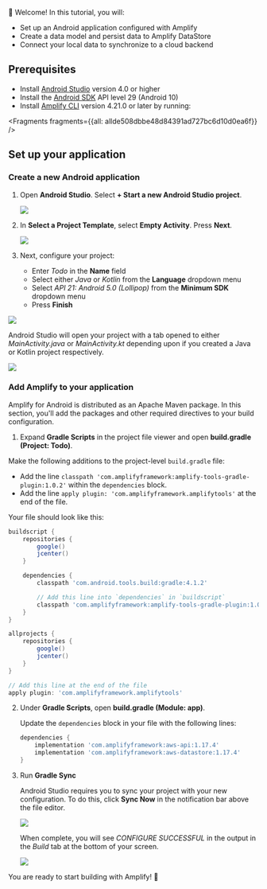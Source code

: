 
👋 Welcome! In this tutorial, you will:

- Set up an Android application configured with Amplify
- Create a data model and persist data to Amplify DataStore
- Connect your local data to synchronize to a cloud backend

## Prerequisites

- Install [Android Studio](https://developer.android.com/studio/index.html#downloads) version 4.0 or higher
- Install the [Android SDK](https://developer.android.com/studio/releases/platforms) API level 29 (Android 10)
- Install [Amplify CLI](/cli/cli) version 4.21.0 or later by running:




<Fragments fragments={{all: allde508dbbe48d84391ad727bc6d10d0ea6f}} />

## Set up your application

### Create a new Android application

1. Open **Android Studio**. Select **+ Start a new Android Studio project**.

    ![](/images/lib/getting-started/android/set-up-android-studio-welcome.png)

1. In **Select a Project Template**, select **Empty Activity**. Press **Next**.

    ![](/images/lib/getting-started/android/set-up-android-studio-select-project-template.png)

1. Next, configure your project:

    - Enter *Todo* in the **Name** field
    - Select either *Java* or *Kotlin* from the **Language** dropdown menu
    - Select *API 21: Android 5.0 (Lollipop)* from the **Minimum SDK** dropdown menu
    - Press **Finish**

  ![](/images/lib/getting-started/android/set-up-android-studio-configure-your-project-todo.png)

Android Studio will open your project with a tab opened to either *MainActivity.java* or *MainActivity.kt* depending upon if you created a Java or Kotlin project respectively.

![](/images/lib/getting-started/android/set-up-android-studio-successful-setup.png)

### Add Amplify to your application

Amplify for Android is distributed as an Apache Maven package. In this section, you'll add the packages and other required directives to your build configuration.

1. Expand **Gradle Scripts** in the project file viewer and open **build.gradle (Project: Todo)**.

  Make the following additions to the project-level `build.gradle` file:
  - Add the line `classpath 'com.amplifyframework:amplify-tools-gradle-plugin:1.0.2'` within the `dependencies` block.
  - Add the line `apply plugin: 'com.amplifyframework.amplifytools'` at the end of the file.

  Your file should look like this:

  ```groovy
  buildscript {
      repositories {
          google()
          jcenter()
      }

      dependencies {
          classpath 'com.android.tools.build:gradle:4.1.2'

          // Add this line into `dependencies` in `buildscript`
          classpath 'com.amplifyframework:amplify-tools-gradle-plugin:1.0.2'
      }
  }

  allprojects {
      repositories {
          google()
          jcenter()
      }
  }

  // Add this line at the end of the file
  apply plugin: 'com.amplifyframework.amplifytools'
  ```

2. Under **Gradle Scripts**, open **build.gradle (Module: app)**.

   Update the `dependencies` block in your file with the following lines:

   ```groovy
   dependencies {
       implementation 'com.amplifyframework:aws-api:1.17.4'
       implementation 'com.amplifyframework:aws-datastore:1.17.4'
   }
   ```

3. Run **Gradle Sync**

    Android Studio requires you to sync your project with your new configuration. To do this, click **Sync Now** in the notification bar above the file editor.

    ![](/images/lib/getting-started/android/set-up-android-studio-sync-gradle.png)

    When complete, you will see *CONFIGURE SUCCESSFUL* in the output in the *Build* tab at the bottom of your screen.

    ![](/images/lib/getting-started/android/set-up-android-studio-configure-successful.png)

You are ready to start building with Amplify! 🎉
